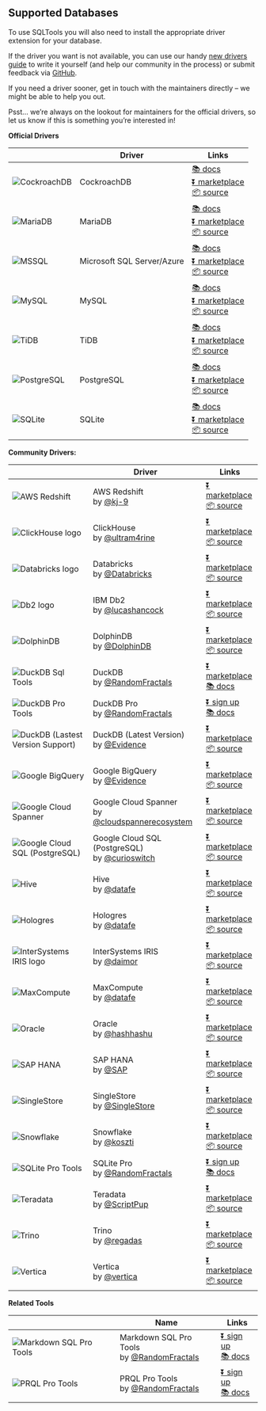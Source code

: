 ## Supported Databases

To use SQLTools you will also need to install the appropriate driver extension for your database.

If the driver you want is not available, you can use our handy [new drivers guide](https://vscode-sqltools.mteixeira.dev/en/contributing/support-new-drivers/) to write it yourself (and help our community in the process) or submit feedback via [GitHub](https://github.com/mtxr/vscode-sqltools/issues).

If you need a driver sooner, get in touch with the maintainers directly – we might be able to help you out.

Psst… we’re always on the lookout for maintainers for the official drivers, so let us know if this is something you’re interested in!

**Official Drivers**

|                                                                                                                              | Driver                     | Links                                                                                                                                                                                                                                                 |
| ---------------------------------------------------------------------------------------------------------------------------- | -------------------------- | ----------------------------------------------------------------------------------------------------------------------------------------------------------------------------------------------------------------------------------------------------- |
| ![CockroachDB](https://raw.githubusercontent.com/mtxr/vscode-sqltools/master/packages/driver.pg/icons/cockroach/default.png) | CockroachDB                | [📚 docs](/en/drivers/cockroach-db) <br/> [⏬ marketplace](https://marketplace.visualstudio.com/items?itemName=mtxr.sqltools-driver-pg) <br/> [📦 source](https://github.com/mtxr/vscode-sqltools/tree/master/packages/driver.pg)                     |
| ![MariaDB](https://raw.githubusercontent.com/mtxr/vscode-sqltools/master/packages/driver.mysql/icons/mariadb/default.png)    | MariaDB                    | [📚 docs](/en/drivers/maria-db) <br/> [⏬ marketplace](https://marketplace.visualstudio.com/items?itemName=mtxr.sqltools-driver-mysql) <br/> [📦 source](https://github.com/mtxr/vscode-sqltools/tree/master/packages/driver.mysql)                   |
| ![MSSQL](https://raw.githubusercontent.com/mtxr/vscode-sqltools/master/packages/driver.mssql/icons/default.png)              | Microsoft SQL Server/Azure | [📚 docs](/en/drivers/microsoft-sql-server-azure) <br/> [⏬ marketplace](https://marketplace.visualstudio.com/items?itemName=mtxr.sqltools-driver-mssql) <br/> [📦 source](https://github.com/mtxr/vscode-sqltools/tree/master/packages/driver.mssql) |
| ![MySQL](https://raw.githubusercontent.com/mtxr/vscode-sqltools/master/packages/driver.mysql/icons/default.png)              | MySQL                      | [📚 docs](/en/drivers/my-sql) <br/> [⏬ marketplace](https://marketplace.visualstudio.com/items?itemName=mtxr.sqltools-driver-mysql) <br/> [📦 source](https://github.com/mtxr/vscode-sqltools/tree/master/packages/driver.mysql)                     |
| ![TiDB](https://raw.githubusercontent.com/mtxr/vscode-sqltools/master/packages/driver.mysql/icons/tidb/default.png)          | TiDB                       | [📚 docs](/en/drivers/ti-db) <br/> [⏬ marketplace](https://marketplace.visualstudio.com/items?itemName=mtxr.sqltools-driver-mysql) <br/> [📦 source](https://github.com/mtxr/vscode-sqltools/tree/master/packages/driver.mysql)                      |
| ![PostgreSQL](https://raw.githubusercontent.com/mtxr/vscode-sqltools/master/packages/driver.pg/icons/pg/default.png)         | PostgreSQL                 | [📚 docs](/en/drivers/postgre-sql) <br/> [⏬ marketplace](https://marketplace.visualstudio.com/items?itemName=mtxr.sqltools-driver-pg) <br/> [📦 source](https://github.com/mtxr/vscode-sqltools/tree/master/packages/driver.pg)                      |
| ![SQLite](https://raw.githubusercontent.com/mtxr/vscode-sqltools/master/packages/driver.sqlite/icons/default.png)            | SQLite                     | [📚 docs](/en/drivers/sq-lite) <br/> [⏬ marketplace](https://marketplace.visualstudio.com/items?itemName=mtxr.sqltools-driver-sqlite) <br/> [📦 source](https://github.com/mtxr/vscode-sqltools/tree/master/packages/driver.sqlite)                  |

**Community Drivers:**

|                                                                                                                                           | Driver                                                                                            | Links                                                                                                                                                                                                                      |
| ----------------------------------------------------------------------------------------------------------------------------------------- | ------------------------------------------------------------------------------------------------- | -------------------------------------------------------------------------------------------------------------------------------------------------------------------------------------------------------------------------- |
| ![AWS Redshift](https://raw.githubusercontent.com/kj-9/sqltools-redshift-driver/main/icons/default.png)                                   | AWS Redshift <br /> by [@kj-9](https://github.com/kj-9)                                           | [⏬ marketplace](https://marketplace.visualstudio.com/items?itemName=kj.sqltools-driver-redshift) <br/> [📦 source](https://github.com/kj-9/sqltools-redshift-driver)                                                      |
| ![ClickHouse logo](https://raw.githubusercontent.com/ultram4rine/sqltools-clickhouse-driver/master/icons/default.png)                     | ClickHouse <br /> by [@ultram4rine](https://github.com/ultram4rine)                               | [⏬ marketplace](https://marketplace.visualstudio.com/items?itemName=ultram4rine.sqltools-clickhouse-driver) <br/> [📦 source](https://github.com/ultram4rine/sqltools-clickhouse-driver)                                  |
| ![Databricks logo](https://raw.githubusercontent.com/databricks/sqltools-databricks-driver/main/icons/default.png)                        | Databricks <br /> by [@Databricks](https://github.com/databricks)                                 | [⏬ marketplace](https://marketplace.visualstudio.com/items?itemName=databricks.sqltools-databricks-driver) <br/> [📦 source](https://github.com/databricks/sqltools-databricks-driver)                                    |
| ![Db2 logo](https://raw.githubusercontent.com/lucashancock/db2-sqltools/master/icons/default.png)                                         | IBM Db2 <br /> by [@lucashancock](https://github.com/lucashancock)                                | [⏬ marketplace](https://marketplace.visualstudio.com/items?itemName=lucashancock.db2-sqltools) <br/> [📦 source](https://github.com/lucashancock/db2-sqltools)                                                            |
| ![DolphinDB](https://raw.githubusercontent.com/dolphindb/sqltools-dolphindb-driver/main/icons/default.png)                                | DolphinDB <br /> by [@DolphinDB](https://github.com/dolphindb)                                    | [⏬ marketplace](https://marketplace.visualstudio.com/items?itemName=dolphindb.dolphindb-driver-for-sqltools) <br/> [📦 source](https://github.com/dolphindb/sqltools-dolphindb-driver)                                    |
| ![DuckDB Sql Tools](https://raw.githubusercontent.com/RandomFractals/duckdb-sql-tools/main/docs/images/duckdb.png)                        | DuckDB <br /> by [@RandomFractals](https://github.com/RandomFractals)                             | [⏬ marketplace](https://marketplace.visualstudio.com/items?itemName=RandomFractalsInc.duckdb-sql-tools) <br/> [📚 docs](https://github.com/RandomFractals/duckdb-sql-tools)                                               |
| ![DuckDB Pro Tools](https://raw.githubusercontent.com/RandomFractals/duckdb-sql-tools/main/docs/images/duckdb-pro.png)                    | DuckDB Pro <br /> by [@RandomFractals](https://github.com/RandomFractals)                         | [⏬ sign up](https://github.com/sponsors/RandomFractals/sponsorships?tier_id=18884) <br/> [📚 docs](https://github.com/RandomFractals/pro-data-tools/blob/main/duckdb-tools.md#duckdb-pro-tools)                           |
| ![DuckDB (Lastest Version Support) ](https://raw.githubusercontent.com/evidence-dev/sqltools-duckdb-driver/master/icons/default.png)      | DuckDB (Latest Version) <br /> by [@Evidence](https://github.com/evidence-dev/evidence)           | [⏬ marketplace](https://marketplace.visualstudio.com/items?itemName=Evidence.sqltools-duckdb-driver) <br/> [📦 source](https://github.com/evidence-dev/sqltools-duckdb-driver)                                            |
| ![Google BigQuery](https://raw.githubusercontent.com/evidence-dev/sqltools-bigquery-driver/master/icons/default.png)                      | Google BigQuery <br /> by [@Evidence](https://github.com/evidence-dev/evidence)                   | [⏬ marketplace](https://marketplace.visualstudio.com/items?itemName=Evidence.sqltools-bigquery-driver) <br/> [📦 source](https://github.com/evidence-dev/sqltools-bigquery-driver)                                        |
| ![Google Cloud Spanner](https://raw.githubusercontent.com/cloudspannerecosystem/sqltools-cloud-spanner-driver/main/icons/default.png)     | Google Cloud Spanner <br /> by [@cloudspannerecosystem](https://github.com/cloudspannerecosystem) | [⏬ marketplace](https://marketplace.visualstudio.com/items?itemName=google-cloud-spanner-ecosystem.google-cloud-spanner-driver) <br/> [📦 source](https://github.com/cloudspannerecosystem/sqltools-cloud-spanner-driver) |
| ![Google Cloud SQL (PostgreSQL)](https://raw.githubusercontent.com/curioswitch/sqltools-cloudsql-pg/main/icons/pg/default.png)            | Google Cloud SQL (PostgreSQL) <br /> by [@curioswitch](https://github.com/curioswitch)            | [⏬ marketplace](https://marketplace.visualstudio.com/items?itemName=curioswitch.sqltools-driver-cloudsql-pg) <br/> [📦 source](https://github.com/curioswitch/sqltools-cloudsql-pg)                                       |
| ![Hive](https://raw.githubusercontent.com/datafe/sqltools-hive-vscode-extension/main/icon-small.png)                                      | Hive <br /> by [@datafe](https://github.com/datafe)                                               | [⏬ marketplace](https://marketplace.visualstudio.com/items?itemName=dataworks.sqltools-driver-hive) <br/> [📦 source](https://github.com/datafe/sqltools-hive-vscode-extension)                                           |
| ![Hologres](https://raw.githubusercontent.com/datafe/sqltools-hologres-vscode-extension/main/icon-small.png)                              | Hologres <br /> by [@datafe](https://github.com/datafe)                                           | [⏬ marketplace](https://marketplace.visualstudio.com/items?itemName=dataworks.sqltools-driver-hologres) <br/> [📦 source](https://github.com/datafe/sqltools-hologres-vscode-extension)                                   |
| ![InterSystems IRIS logo](https://raw.githubusercontent.com/intersystems-community/sqltools-intersystems-driver/master/icons/default.png) | InterSystems IRIS <br /> by [@daimor](https://github.com/daimor)                                  | [⏬ marketplace](https://marketplace.visualstudio.com/items?itemName=intersystems-community.sqltools-intersystems-driver) <br/> [📦 source](https://github.com/intersystems-community/sqltools-intersystems-driver)        |
| ![MaxCompute](https://raw.githubusercontent.com/datafe/sqltools-maxcompute-vscode-extension/main/icon-small.png)                          | MaxCompute <br /> by [@datafe](https://github.com/datafe)                                         | [⏬ marketplace](https://marketplace.visualstudio.com/items?itemName=dataworks.sqltools-driver-maxcompute) <br/> [📦 source](https://github.com/datafe/sqltools-maxcompute-vscode-extension)                               |
| ![Oracle](https://raw.githubusercontent.com/hashhashu/sqltools-Oracle-driver/master/icons/default.png)                                    | Oracle <br /> by [@hashhashu](https://github.com/hashhashu)                                       | [⏬ marketplace](https://marketplace.visualstudio.com/items?itemName=hurly.sqltools-oracle-driver) <br/> [📦 source](https://github.com/hashhashu/sqltools-Oracle-driver)                                                  |
| ![SAP HANA](https://raw.githubusercontent.com/SAP/sap-hana-driver-for-sqltools/master/icons/default.png)                                  | SAP HANA <br /> by [@SAP](https://github.com/SAP)                                                 | [⏬ marketplace](https://marketplace.visualstudio.com/items?itemName=SAPOSS.sap-hana-driver-for-sqltools) <br/> [📦 source](https://github.com/SAP/sap-hana-driver-for-sqltools)                                           |
| ![SingleStore](https://raw.githubusercontent.com/singlestore-labs/sqltools-singlestore-driver/main/icons/default.png)                     | SingleStore <br /> by [@SingleStore](https://github.com/singlestore-labs)                         | [⏬ marketplace](https://marketplace.visualstudio.com/items?itemName=singlestore.sqltools-singlestore-driver) <br/> [📦 source](https://github.com/singlestore-labs/sqltools-singlestore-driver)                           |
| ![Snowflake](https://raw.githubusercontent.com/koszti/sqltools-snowflake-driver/master/icons/default.png)                                 | Snowflake <br /> by [@koszti](https://github.com/koszti)                                          | [⏬ marketplace](https://marketplace.visualstudio.com/items?itemName=koszti.snowflake-driver-for-sqltools) <br/> [📦 source](https://github.com/koszti/sqltools-snowflake-driver)                                          |
| ![SQLite Pro Tools](https://raw.githubusercontent.com/RandomFractals/pro-data-tools/main/docs/images/sqlite-pro-tools.png)                | SQLite Pro <br /> by [@RandomFractals](https://github.com/RandomFractals)                         | [⏬ sign up](https://github.com/sponsors/RandomFractals/sponsorships?tier_id=18884) <br /> [📚 docs](https://github.com/RandomFractals/pro-data-tools/blob/main/sqlite-tools.md)                                           |
| ![Teradata](https://raw.githubusercontent.com/scriptpup/sqltools-teradata-driver/master/icons/default.png)                                | Teradata <br /> by [@ScriptPup](https://github.com/ScriptPup)                                     | [⏬ marketplace](https://marketplace.visualstudio.com/items?itemName=scriptpup.sqltools-teradata-driver) <br/> [📦 source](https://github.com/ScriptPup/sqltools-teradata-driver)                                          |
| ![Trino](https://raw.githubusercontent.com/regadas/sqltools-trino-driver/master/icons/default.png)                                        | Trino <br /> by [@regadas](https://github.com/regadas)                                            | [⏬ marketplace](https://marketplace.visualstudio.com/items?itemName=regadas.sqltools-trino-driver) <br/> [📦 source](https://github.com/regadas/sqltools-trino-driver)                                                    |
| ![Vertica](https://raw.githubusercontent.com/vertica/sqltools-vertica-driver/main/vertica-logo-small.png)                                 | Vertica <br /> by [@vertica](https://github.com/vertica)                                          | [⏬ marketplace](https://marketplace.visualstudio.com/items?itemName=vertica-official.sqltools-vertica-driver) <br/> [📦 source](https://github.com/vertica/sqltools-vertica-driver)                                       |

**Related Tools**

|                                                                                                                                    | Name                                                                                  | Links                                                                                                                                                                         |
| ---------------------------------------------------------------------------------------------------------------------------------- | ------------------------------------------------------------------------------------- | ----------------------------------------------------------------------------------------------------------------------------------------------------------------------------- |
| ![Markdown SQL Pro Tools](https://raw.githubusercontent.com/RandomFractals/pro-data-tools/main/docs/images/markdown-sql-tools.png) | Markdown SQL Pro Tools <br /> by [@RandomFractals](https://github.com/RandomFractals) | [⏬ sign up](https://github.com/sponsors/RandomFractals/sponsorships?tier_id=295482) <br/> [📚 docs](https://github.com/RandomFractals/pro-data-tools#markdown-sql-pro-tools) |
| ![PRQL Pro Tools](https://raw.githubusercontent.com/RandomFractals/pro-data-tools/main/docs/images/prql-pro-tools.png)             | PRQL Pro Tools <br /> by [@RandomFractals](https://github.com/RandomFractals)         | [⏬ sign up](https://github.com/sponsors/RandomFractals/sponsorships?tier_id=18884) <br/> [📚 docs](https://github.com/RandomFractals/pro-data-tools#prql-pro-tools)          |

